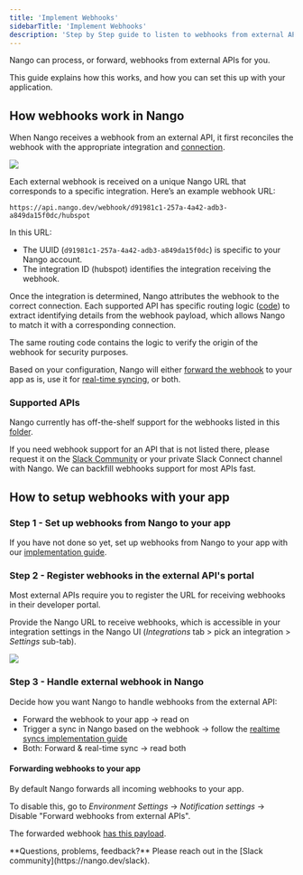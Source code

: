 ```yaml
---
title: 'Implement Webhooks'
sidebarTitle: 'Implement Webhooks'
description: 'Step by Step guide to listen to webhooks from external APIs'
---
```


Nango can process, or forward, webhooks from external APIs for you.

This guide explains how this works, and how you can set this up with your application.

## How webhooks work in Nango

When Nango receives a webhook from an external API, it first reconciles the webhook with the appropriate integration and [connection](/guides/use-cases/api-auth#what-is-a-connection%3F).

<Frame caption="How Nango routes webhooks from external APIs.">
  <img src="/images/diagrams/external-webhook-routing.png" />
</Frame>

Each external webhook is received on a unique Nango URL that corresponds to a specific integration. Here’s an example webhook URL:
```
https://api.nango.dev/webhook/d91981c1-257a-4a42-adb3-a849da15f0dc/hubspot
```

In this URL:
- The UUID (`d91981c1-257a-4a42-adb3-a849da15f0dc`) is specific to your Nango account.
- The integration ID (hubspot) identifies the integration receiving the webhook.

Once the integration is determined, Nango attributes the webhook to the correct connection. Each supported API has specific routing logic ([code](https://github.com/NangoHQ/nango/tree/master/packages/server/lib/webhook)) to extract identifying details from the webhook payload, which allows Nango to match it with a corresponding connection.

The same routing code contains the logic to verify the origin of the webhook for security purposes.

Based on your configuration, Nango will either [forward the webhook](/implementation-guides/webhooks/implement-webhooks#forwarding-webhooks-to-your-app) to your app as is, use it for [real-time syncing](/implementation-guides/syncs/realtime-syncs), or both. 

### Supported APIs

Nango currently has off-the-shelf support for the webhooks listed in this [folder](https://github.com/NangoHQ/nango/tree/master/packages/server/lib/webhook).

If you need webhook support for an API that is not listed there, please request it on the [Slack Community](https://nango.dev/slack) or your private Slack Connect channel with Nango. We can backfill webhooks support for most APIs fast.

## How to setup webhooks with your app

### Step 1 - Set up webhooks from Nango to your app

If you have not done so yet, set up webhooks from Nango to your app with our [implementation guide](/implementation-guides/platform/webhooks-from-nango).

### Step 2 - Register webhooks in the external API's portal

Most external APIs require you to register the URL for receiving webhooks in their developer portal.

Provide the Nango URL to receive webhooks, which is accessible in your integration settings in the Nango UI (_Integrations_ tab > pick an integration > _Settings_ sub-tab).

<Frame caption="Where to find the URL to receive external webhooks for a given integration.">
  <img src="/images/screenshots/configure-webhooks-in-external-api-portal.png" />
</Frame>

### Step 3 - Handle external webhook in Nango

Decide how you want Nango to handle webhooks from the external API:
- Forward the webhook to your app -> read on
- Trigger a sync in Nango based on the webhook -> follow the [realtime syncs implementation guide](/implementation-guides/syncs/realtime-syncs)
- Both: Forward & real-time sync -> read both

#### Forwarding webhooks to your app

By default Nango forwards all incoming webhooks to your app.

To disable this, go to _Environment Settings_ -> _Notification settings_ -> Disable "Forward webhooks from external APIs".

The forwarded webhook [has this payload](/implementation-guides/platform/webhooks-from-nango#external-webhook-forwarding).

<Tip>
**Questions, problems, feedback?** Please reach out in the [Slack community](https://nango.dev/slack).
</Tip>